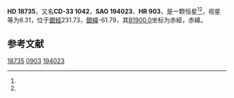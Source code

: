 {{Starbox begin
| name = HD 18735
}}
{{Starbox observe
| epoch = [[J2000.0|J2000.0]]
| constell = {{星座名待查}}<ref name=SIMBAD>{{cite web
 | url=http://simbad.u-strasbg.fr/simbad/sim-id?Ident=HR+903
 | title=Pulsating variable Star
 | publisher=Centre de Données astronomiques de Strasbourg
 | work=SIMBAD
 | accessdate=2012-07-13
 | archive-date=2016-03-17
 | archive-url=https://web.archive.org/web/20160317003353/http://simbad.u-strasbg.fr/simbad/sim-id?Ident=HR+903
 | dead-url=no
 }}</ref><ref name=DATA>{{cite web
 | url=http://vizier.u-strasbg.fr/viz-bin/VizieR-5?-out.add=.&-source=5050&-corr=PK=HR&-out.max=9999&HR=903
 | title=VizieR Detailed Page
 | accessdate=2012-07-13
 | archive-date=2016-03-04
 | archive-url=https://web.archive.org/web/20160304235145/http://vizier.u-strasbg.fr/viz-bin/VizieR-5?-out.add=.&-source=5050&-corr=PK=HR&-out.max=9999&HR=903
 | dead-url=no
 }}</ref>
| 星官 = 
| ra = {{RA|2|59|38.3}}<ref name=SIMBAD /><ref name=DATA />
| dec = {{DEC|-32|30|26}}<ref name=SIMBAD /><ref name=DATA />
| appmag_v = 6.31<ref name=SIMBAD /><ref name=DATA />
}}
{{Starbox character
| class = A0V<ref name=SIMBAD /><ref name=DATA />
| b-v = 0<ref name=SIMBAD /><ref name=DATA />
| u-b = <ref name=SIMBAD /><ref name=DATA />
| r-i = <ref name=SIMBAD /><ref name=DATA />
| variable = 
}}
{{Starbox astrometry
| radial_v = 
| prop_mo_ra = 16
| parallax = 
| p_error = 
}}
{{Starbox catalog
| names =CD-33 1042，[[SAO星表|SAO]] 194023，[[HD星表|HD]] 18735，[[HR星表|HR]] 903}}
{{Starbox reference |Simbad=HR+903}}
{{Starbox end}}

'''HD 18735'''，又名'''CD-33 1042'''，'''SAO 194023'''、'''HR 903'''，是一颗恒星<ref name=SIMBAD /><ref name=DATA />，视星等为6.31，位于[[銀道座標系|銀經]]231.73，[[銀道座標系|銀緯]]-61.79，其[[B1900.0|B1900.0]]坐标为赤經{{RA|2|55|30.9}}，赤緯{{DEC|-32|-61.79|20}}。

== 参考文献 ==
{{reflist}}

{{star-stub}}

[[Category:HD和HDE天體|18735]]
[[Category:HR天體|0903]]
[[Category:SAO天體|194023]]